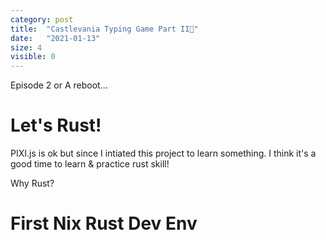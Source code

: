 ```yaml
---
category: post
title:  "Castlevania Typing Game Part II🚧"
date:   "2021-01-13"
size: 4
visible: 0
---
```


Episode 2 or A reboot...

# Let's Rust!
PIXI.js is ok but since I intiated this project to learn something. I think it's a good time to learn & practice rust skill!

Why Rust?

# First Nix Rust Dev Env

<!-- https://www.gatsbyjs.org/docs/debugging-html-builds/#how-to-check-if-code-classlanguage-textwindowcode-is-defined -->

<!-- require https://stackoverflow.com/questions/33248012/how-to-use-react-require-syntax -->

<!-- pass render function to children -->

